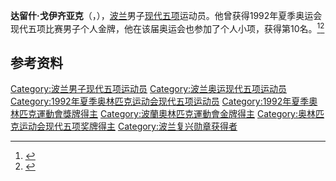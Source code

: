{{NoteTA|G1=Sports}}
'''达留什·戈伊齐亚克'''（{{lang-pl|Dariusz Goździak}}，{{bd|1962年|12月6日|}}），[[波兰|波兰]]男子[[现代五项|现代五项]]运动员。他曾获得1992年夏季奥运会现代五项比赛男子个人金牌，他在该届奥运会也参加了个人小项，获得第10名。<ref>{{Cite web|title=Dariusz GOZDZIAK|url=https://www.olympic.org/dariusz-gozdziak|accessdate=2021-03-16|date=2021-03-16|work=International Olympic Committee|language=en}}</ref><ref name=sref>{{cite Sports-Reference|url=https://www.sports-reference.com/olympics/athletes/go/dariusz-gozdziak-1.html |accessdate=2012-06-26|url-status=dead|archiveurl=https://web.archive.org/web/20121107045104/http://www.sports-reference.com/olympics/athletes/go/dariusz-gozdziak-1.html|archivedate=2012-11-07}}</ref>

== 参考资料 ==
{{reflist}}

{{奥林匹克运动会现代五项比赛男子团体冠军}}

{{Authority control}}
{{DEFAULTSORT:Goździak, Dariusz}}
[[Category:波兰男子现代五项运动员|Category:波兰男子现代五项运动员]]
[[Category:波兰奥运现代五项运动员|Category:波兰奥运现代五项运动员]]
[[Category:1992年夏季奥林匹克运动会现代五项运动员|Category:1992年夏季奥林匹克运动会现代五项运动员]]
[[Category:1992年夏季奧林匹克運動會獎牌得主|Category:1992年夏季奧林匹克運動會獎牌得主]]
[[Category:波蘭奧林匹克運動會金牌得主|Category:波蘭奧林匹克運動會金牌得主]]
[[Category:奥林匹克运动会现代五项奖牌得主|Category:奥林匹克运动会现代五项奖牌得主]]
[[Category:波兰复兴勋章获得者|Category:波兰复兴勋章获得者]]